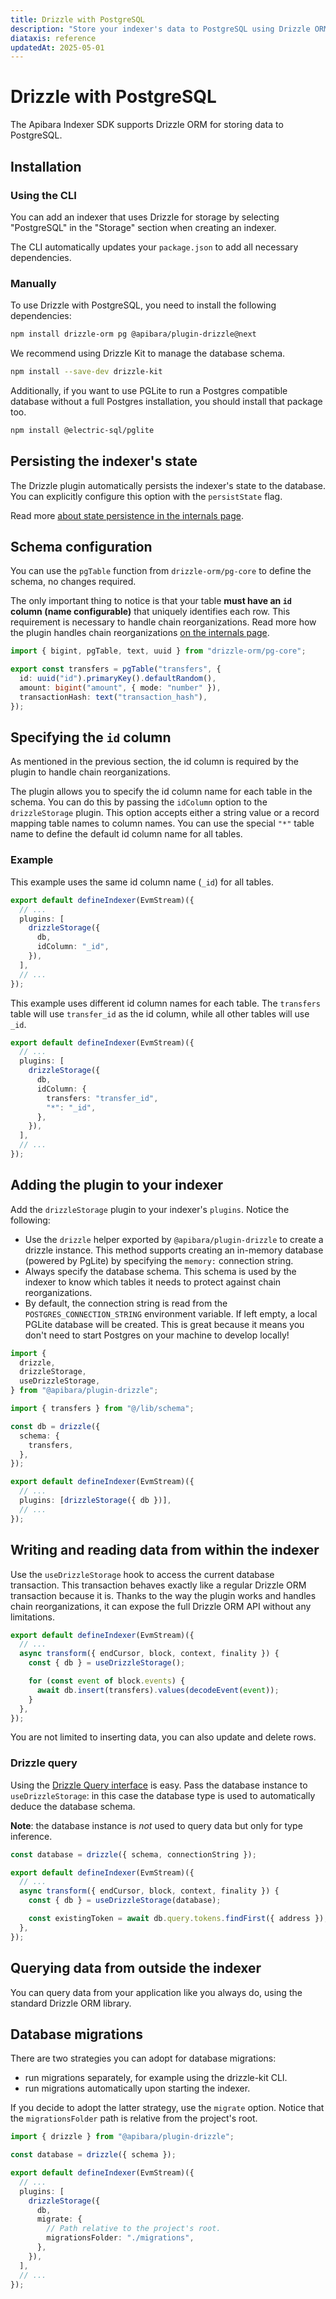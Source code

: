 ```yaml
---
title: Drizzle with PostgreSQL
description: "Store your indexer's data to PostgreSQL using Drizzle ORM."
diataxis: reference
updatedAt: 2025-05-01
---
```


# Drizzle with PostgreSQL

The Apibara Indexer SDK supports Drizzle ORM for storing data to PostgreSQL.

## Installation

### Using the CLI

You can add an indexer that uses Drizzle for storage by selecting "PostgreSQL"
in the "Storage" section when creating an indexer.

The CLI automatically updates your `package.json` to add all necessary dependencies.

### Manually

To use Drizzle with PostgreSQL, you need to install the following dependencies:

```bash [Terminal]
npm install drizzle-orm pg @apibara/plugin-drizzle@next
```

We recommend using Drizzle Kit to manage the database schema.

```bash [Terminal]
npm install --save-dev drizzle-kit
```

Additionally, if you want to use PGLite to run a Postgres compatible database without a full Postgres installation, you should install that package too.

```bash [Terminal]
npm install @electric-sql/pglite
```

## Persisting the indexer's state

The Drizzle plugin automatically persists the indexer's state to the database.
You can explicitly configure this option with the `persistState` flag.

Read more [about state persistence in the internals page](/docs/storage/drizzle-pg/internals#state-persistence).

## Schema configuration

You can use the `pgTable` function from `drizzle-orm/pg-core` to define the schema,
no changes required.

The only important thing to notice is that your table **must have an `id` column (name configurable)**
that uniquely identifies each row. This requirement is necessary to handle chain reorganizations.
Read more how the plugin handles chain reorganizations [on the internals page](/docs/storage/drizzle-pg/internals).

```ts [lib/schema.ts]
import { bigint, pgTable, text, uuid } from "drizzle-orm/pg-core";

export const transfers = pgTable("transfers", {
  id: uuid("id").primaryKey().defaultRandom(),
  amount: bigint("amount", { mode: "number" }),
  transactionHash: text("transaction_hash"),
});
```

## Specifying the `id` column

As mentioned in the previous section, the id column is required by the plugin to handle chain reorganizations.

The plugin allows you to specify the id column name for each table in the schema. You can do this by passing the `idColumn` option to the `drizzleStorage` plugin. This option accepts either a string value or a record mapping table names to column names. You can use the special `"*"` table name to define the default id column name for all tables.

### Example

This example uses the same id column name (`_id`) for all tables.

```ts [my-indexer.indexer.ts]
export default defineIndexer(EvmStream)({
  // ...
  plugins: [
    drizzleStorage({
      db,
      idColumn: "_id",
    }),
  ],
  // ...
});
```

This example uses different id column names for each table. The `transfers` table will use `transfer_id` as the id column, while all other tables will use `_id`.

```ts [my-indexer.indexer.ts]
export default defineIndexer(EvmStream)({
  // ...
  plugins: [
    drizzleStorage({
      db,
      idColumn: {
        transfers: "transfer_id",
        "*": "_id",
      },
    }),
  ],
  // ...
});
```

## Adding the plugin to your indexer

Add the `drizzleStorage` plugin to your indexer's `plugins`. Notice the following:

- Use the `drizzle` helper exported by `@apibara/plugin-drizzle` to create a
  drizzle instance. This method supports creating an in-memory database (powered by PgLite)
  by specifying the `memory:` connection string.
- Always specify the database schema. This schema is used by the indexer to know which tables
  it needs to protect against chain reorganizations.
- By default, the connection string is read from the `POSTGRES_CONNECTION_STRING` environment variable. If left empty, a local PGLite database will be created. This is great because it means you don't need to start Postgres on your machine to develop locally!

```ts [my-indexer.indexer.ts]
import {
  drizzle,
  drizzleStorage,
  useDrizzleStorage,
} from "@apibara/plugin-drizzle";

import { transfers } from "@/lib/schema";

const db = drizzle({
  schema: {
    transfers,
  },
});

export default defineIndexer(EvmStream)({
  // ...
  plugins: [drizzleStorage({ db })],
  // ...
});
```

## Writing and reading data from within the indexer

Use the `useDrizzleStorage` hook to access the current database transaction.
This transaction behaves exactly like a regular Drizzle ORM transaction because
it is. Thanks to the way the plugin works and handles chain reorganizations, it
can expose the full Drizzle ORM API without any limitations.

```ts [my-indexer.indexer.ts]
export default defineIndexer(EvmStream)({
  // ...
  async transform({ endCursor, block, context, finality }) {
    const { db } = useDrizzleStorage();

    for (const event of block.events) {
      await db.insert(transfers).values(decodeEvent(event));
    }
  },
});
```

You are not limited to inserting data, you can also update and delete rows.

### Drizzle query

Using the [Drizzle Query interface](https://orm.drizzle.team/docs/rqb) is easy.
Pass the database instance to `useDrizzleStorage`: in this case the database type
is used to automatically deduce the database schema.

**Note**: the database instance is _not_ used to query data but only for type inference.

```ts [my-indexer.indexer.ts]
const database = drizzle({ schema, connectionString });

export default defineIndexer(EvmStream)({
  // ...
  async transform({ endCursor, block, context, finality }) {
    const { db } = useDrizzleStorage(database);

    const existingToken = await db.query.tokens.findFirst({ address });
  },
});
```

## Querying data from outside the indexer

You can query data from your application like you always do, using the standard Drizzle ORM library.

## Database migrations

There are two strategies you can adopt for database migrations:

- run migrations separately, for example using the drizzle-kit CLI.
- run migrations automatically upon starting the indexer.

If you decide to adopt the latter strategy, use the `migrate` option. Notice that the `migrationsFolder` path is relative from the project's root.

```ts [my-indexer.indexer.ts]
import { drizzle } from "@apibara/plugin-drizzle";

const database = drizzle({ schema });

export default defineIndexer(EvmStream)({
  // ...
  plugins: [
    drizzleStorage({
      db,
      migrate: {
        // Path relative to the project's root.
        migrationsFolder: "./migrations",
      },
    }),
  ],
  // ...
});
```
